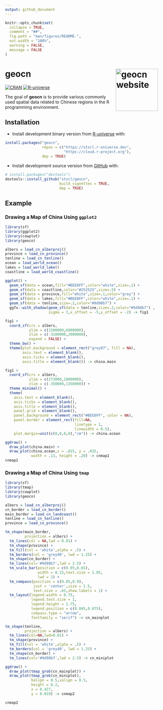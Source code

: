 ```yaml
---
output: github_document
---
```


<!-- README.md is generated from README.Rmd. Please edit that file -->

```r
knitr::opts_chunk$set(
  collapse = TRUE,
  comment = "##",
  fig.path = "man/figures/README-",
  out.width = "100%",
  warning = FALSE,
  message = FALSE
)
```

# geocn <a href="https://stscl.github.io/geocn/"><img src="man/figures/logo.png" align="right" height="139" alt="geocn website" /></a>

<!-- badges: start -->

[![CRAN](https://www.r-pkg.org/badges/version/geocn)](https://CRAN.R-project.org/package=geocn)
[![R-universe](https://stscl.r-universe.dev/badges/geocn)](https://stscl.r-universe.dev/geocn)

<!-- badges: end -->

The goal of **geocn** is to provide various commonly used spatial data related to Chinese regions in the R programming environment.

## Installation

- Install development binary version from [R-universe](https://stscl.r-universe.dev/geocn) with:

``` r
install.packages("geocn", 
                 repos = c("https://stscl.r-universe.dev",
                           "https://cloud.r-project.org"),
                 dep = TRUE)
```

- Install development source version from [GitHub](https://github.com/stscl/geocn) with:

``` r
# install.packages("devtools")
devtools::install_github("stscl/geocn",
                         build_vignettes = TRUE,
                         dep = TRUE)
```

## Example

### Drawing a Map of China Using `ggplot2`

```r
library(sf)
library(ggplot2)
library(cowplot)
library(geocn)

albers = load_cn_alberproj()
province = load_cn_province()
tenline = load_cn_tenline()
ocean = load_world_ocean()
lakes = load_world_lake()
coastline = load_world_coastline()

ggplot() +
  geom_sf(data = ocean,fill="#BEE8FF",color="white",size=.1) +
  geom_sf(data = coastline,color="#252525",size=.5) +
  geom_sf(data = province,fill="white",size=.1,color="grey") + 
  geom_sf(data = lakes,fill="#BEE8FF",color="white",size=.1) +
  geom_sf(data = tenline,size=.2,color="#9d98b7") +
  ggfx::with_shadow(geom_sf(data = tenline,size=.2,color="#9d98b7") , 
                    sigma = 3,x_offset = -5,y_offset = -2) -> fig1

fig1 +
  coord_sf(crs = albers,
           ylim = c(1500000,6000000),
           xlim = c(-3100000,2000000),
           expand = FALSE) +
  theme_bw() +
  theme(plot.background = element_rect("grey97", fill = NA),
        axis.text = element_blank(),
        axis.ticks = element_blank(),
        axis.title = element_blank()) -> china.main

fig1 + 
  coord_sf(crs = albers,
           ylim = c(273000,2800000),
           xlim = c(-350000,1350000)) +
  theme_minimal() +
  theme(
    axis.text = element_blank(),
    axis.ticks = element_blank(),
    axis.title = element_blank(),
    panel.grid = element_blank(),
    panel.background = element_rect("#BEE8FF", color = NA),
    panel.border = element_rect(fill=NA,
                                linetype = 1,
                                linewidth = 0.5),
    plot.margin=unit(c(0,0,0,0),"cm")) -> china.ocean

ggdraw() +
  draw_plot(china.main) +
  draw_plot(china.ocean,x = .815, y = .015,
            width = .13, height = .20) -> cnmap1
cnmap1
```

### Drawing a Map of China Using `tmap`

```r
library(sf)
library(tmap)
library(cowplot)
library(geocn)

albers = load_cn_alberproj()
cn_border = load_cn_border()
main_border = load_cn_landcoast()
tenline = load_cn_tenline()
province = load_cn_province()

tm_shape(main_border,
         projection = albers) +
  tm_lines(col = NA,lwd = 0.01) +
  tm_shape(province) +
  tm_fill(col = 'white',alpha = .5) +
  tm_borders(col = 'grey40', lwd = 1.25) +
  tm_shape(cn_border) +
  tm_lines(col='#9d98b7',lwd = 2.5) +
  tm_scale_bar(position = c(0.05,0.01),
               width = 0.15,text.size = 1.05,
               lwd = 2) +
  tm_compass(position = c(0.05,0.9),
             just = 'center',size = 1.5,
             text.size = .65,show.labels = 1) +
  tm_layout(legend.width = 0.75,
            legend.text.size = 1,
            legend.height = 1.75,
            legend.position = c(0.045,0.075),
            compass.type = "arrow",
            fontfamily = "serif") -> cn_mainplot

tm_shape(tenline,
         projection = albers) +
  tm_lines(col=NA,lwd=0.01) +
  tm_shape(province) +
  tm_fill(col = 'white',alpha = .5) +
  tm_borders(col = 'grey40', lwd = 1.25) +
  tm_shape(cn_border) +
  tm_lines(col='#9d98b7',lwd = 2.5) -> cn_miniplot

ggdraw() +
  draw_plot(tmap_grob(cn_mainplot)) +
  draw_plot(tmap_grob(cn_miniplot),
            halign = 0.5,valign = 0.5,
            height = 0.2,
            x = 0.427,
            y = 0.019) -> cnmap2
```

```r
cnmap2
```
